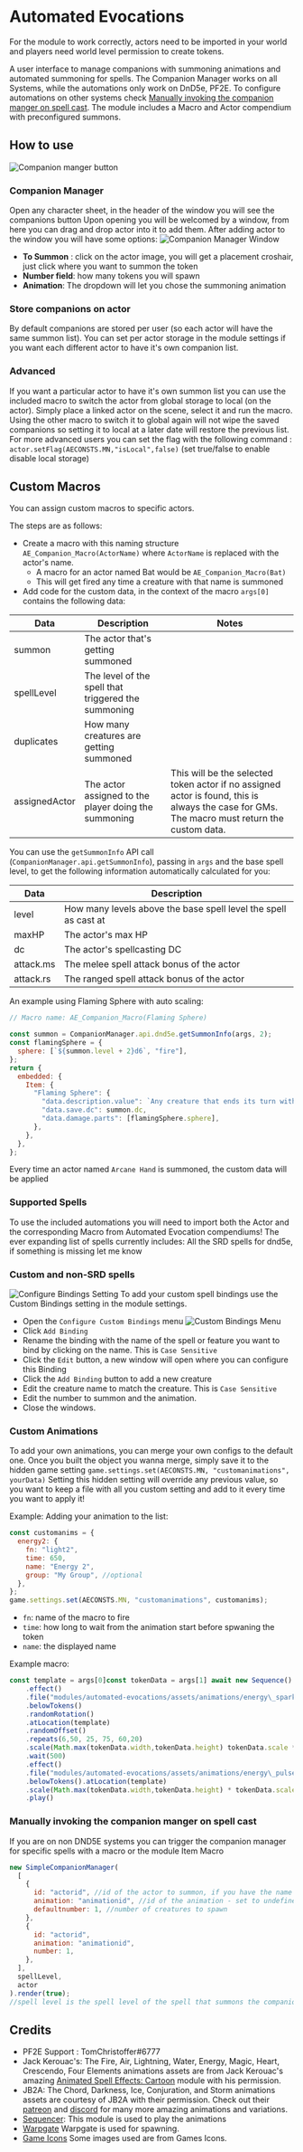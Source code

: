 

# Automated Evocations

<ModuleInfo />

<Callout type="warning" emoji="⚠️">
  For the module to work correctly, actors need to be imported in your world and
  players need world level permission to create tokens.
</Callout>

A user interface to manage companions with summoning animations and
automated summoning for spells.
The Companion Manager works on all Systems, while the automations only work on DnD5e, PF2E.
To configure automations on other systems check [Manually invoking the companion manger on spell cast](automated-evocations/#manually-invoking-the-companion-manger-on-spell-cast).
The module includes a Macro and Actor compendium with preconfigured summons.

## How to use

<Image
  src='/images/Automated-Evocations/Aeheaderbtn.png'
  alt='Companion manger button'
  className={styles.wikiImage}
/>

### Companion Manager

Open any character sheet, in the header of the window you will see the companions button
Upon opening you will be welcomed by a window, from here you can drag and drop actor into it to add them.
After adding actor to the window you will have some options:
<Image
  src='/images/Automated-Evocations/Companionmanager.png'
  alt='Companion Manager Window'
  className={styles.wikiImage}
/>

- **To Summon** : click on the actor image, you will get a placement croshair, just click where you want to summon the token
- **Number field**: how many tokens you will spawn
- **Animation**: The dropdown will let you chose the summoning animation

### Store companions on actor

By default companions are stored per user (so each actor will have the same summon list).
You can set per actor storage in the module settings if you want each different actor to have it's own companion list.

### Advanced

If you want a particular actor to have it's own summon list you can use
the included macro to switch the actor from global storage to local (on the actor).
Simply place a linked actor on the scene, select it and run the macro.
Using the other macro to switch it to global again will not wipe the saved companions so setting it to local at a later date will restore the previous list.
For more advanced users you can set the flag with the following command : `actor.setFlag(AECONSTS.MN,"isLocal",false)` (set true/false to enable disable local storage)

## Custom Macros

You can assign custom macros to specific actors.

The steps are as follows:

- Create a macro with this naming structure `AE_Companion_Macro(ActorName)`
where `ActorName` is replaced with the actor's name.
  - A macro for an actor named Bat would be `AE_Companion_Macro(Bat)`
  - This will get fired any time a creature with that name is summoned
- Add code for the custom data, in the context of the macro `args[0]` contains the
following data:

| Data | Description | Notes |
|---|---|---|
| summon | The actor that's getting summoned |  |
| spellLevel | The level of the spell that triggered the summoning |  |
| duplicates | How many creatures are getting summoned |  |
| assignedActor | The actor assigned to the player doing the summoning | This will be the selected token actor if no assigned actor is found, this is always the case for GMs.  The macro must return the custom data. |

You can use the `getSummonInfo` API call (`CompanionManager.api.getSummonInfo`), passing in `args` and the base spell level, to get the following information automatically calculated for you:

| Data      | Description                                                     |
|-----------|-----------------------------------------------------------------|
| level     | How many levels above the base spell level the spell as cast at |
| maxHP     | The actor's max HP                                              |
| dc        | The actor's spellcasting DC                                     |
| attack.ms | The melee spell attack bonus of the actor                       |
| attack.rs | The ranged spell attack bonus of the actor                      |

An example using Flaming Sphere with auto scaling:

```js showLineNumbers
// Macro name: AE_Companion_Macro(Flaming Sphere)

const summon = CompanionManager.api.dnd5e.getSummonInfo(args, 2);
const flamingSphere = {
  sphere: [`${summon.level + 2}d6`, "fire"],
};
return {
  embedded: {
    Item: {
      "Flaming Sphere": {
        "data.description.value": `Any creature that ends its turn within 5 feet of the sphere, or has the sphere rammed into it, must make a Dexterity saving throw (DC ${summon.dc}). The creature takes ${flamingSphere.sphere[0]} ${flamingSphere.sphere[1]} damage on a failed save, or half as much damage on a successful one.`,
        "data.save.dc": summon.dc,
        "data.damage.parts": [flamingSphere.sphere],
      },
    },
  },
};
```

Every time an
actor named `Arcane Hand` is summoned, the custom data will be applied

### Supported Spells

To use the included automations you will need
to import both the Actor and the corresponding Macro from Automated
Evocation compendiums! The ever expanding list of spells currently
includes: All the SRD spells for dnd5e, if something is missing let me
know

### Custom and non-SRD spells

<Image
  src='/images/Automated-Evocations/Aecustombindingmenu.png'
  alt='Configure Bindings Setting'
  className={styles.wikiImage}
/>
To add your custom spell bindings use the Custom Bindings setting in the module settings.

- Open the `Configure Custom Bindings` menu <Image src='/images/Automated-Evocations/Aeconfigbindmenu.png'  alt='Custom Bindings Menu'  className={styles.wikiImage}/>
- Click `Add Binding`
- Rename the binding with the name of the spell or feature you want to bind by clicking on the name. This is `Case Sensitive`
- Click the `Edit` button, a new window will open where you can configure this Binding
- Click the `Add Binding` button to add a new creature
- Edit the creature name to match the creature. This is `Case Sensitive`
- Edit the number to summon and the animation.
- Close the windows.

### Custom Animations

To add your own animations, you can merge your own
configs to the default one. Once you built the object you wanna merge,
simply save it to the hidden game setting
`game.settings.set(AECONSTS.MN, "customanimations", yourData)`
<Callout type="warning" emoji="⚠️">
Setting this hidden setting will override any previous value, so you
want to keep a file with all you custom setting and add to it every time
you want to apply it!
</Callout>

Example: Adding your animation to the list:

```js
const customanims = {
  energy2: {
    fn: "light2",
    time: 650,
    name: "Energy 2",
    group: "My Group", //optional
  },
};
game.settings.set(AECONSTS.MN, "customanimations", customanims);
```

- `fn`: name of the macro to fire
- `time`: how long to wait from the animation start before spwaning the token
- `name`: the displayed name

Example macro:

```js
const template = args[0]const tokenData = args[1] await new Sequence()
    .effect()
    .file("modules/automated-evocations/assets/animations/energy\_spark\_CIRCLE\_01.webm")
    .belowTokens()
    .randomRotation()
    .atLocation(template)
    .randomOffset()
    .repeats(6,50, 25, 75, 60,20)
    .scale(Math.max(tokenData.width,tokenData.height) tokenData.scale * 0.15)
    .wait(500)
    .effect()
    .file("modules/automated-evocations/assets/animations/energy\_pulse\_yellow\_CIRCLE.webm")
    .belowTokens().atLocation(template)
    .scale(Math.max(tokenData.width,tokenData.height) * tokenData.scale * 0.35)
    .play()
```

### Manually invoking the companion manger on spell cast

If you are
on non DND5E systems you can trigger the companion manager for specific
spells with a macro or the module Item Macro

```js
new SimpleCompanionManager(
  [
    {
      id: "actorid", //id of the actor to summon, if you have the name use game.actors.getName(name).id
      animation: "animationid", //id of the animation - set to undefined for
      defaultnumber: 1, //number of creatures to spawn
    },
    {
      id: "actorid",
      animation: "animationid",
      number: 1,
    },
  ],
  spellLevel,
  actor
).render(true);
//spell level is the spell level of the spell that summons the companions (will be passed to the companion macro), actor is the actor that summons the companions
```

## Credits

- PF2E Support : TomChristoffer\#6777
- Jack Kerouac's: The Fire, Air, Lightning,
Water, Energy, Magic, Heart, Crescendo, Four Elements animations assets
are from Jack Kerouac's amazing [Animated Spell Effects:
Cartoon](https://github.com/jackkerouac/animated-spell-effects-cartoon)
module with his permission.
- JB2A: The Chord, Darkness, Ice,
Conjuration, and Storm animations assets are courtesy of JB2A with their
permission. Check out their [patreon](https://www.patreon.com/JB2A) and
[discord](https://discord.gg/A59GAZwB9M) for many more amazing
animations and variations.
- [Sequencer](https://github.com/fantasycalendar/FoundryVTT-Sequencer): This module is used to play the animations
- [Warpgate](https://github.com/trioderegion/warpgate) Warpgate is used for spawning.
- [Game Icons](https://game-icons.net/) Some images used are from Games Icons.
